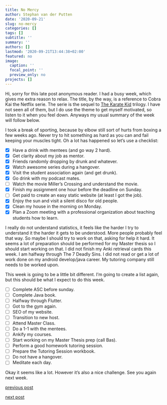 ```yaml
---
title: No Mercy
author: Stephan van der Putten
date: '2020-09-21'
slug: no-mercy
categories: []
tags: []
subtitle: ''
summary: ''
authors: []
lastmod: '2020-09-21T13:44:38+02:00'
featured: no
image:
  caption: ''
  focal_point: ''
  preview_only: no
projects: []
---
```


Hi, sorry for this late post anonymous reader. I had a busy week, which gives me extra reason to relax. The title, by the way, is a reference to Cobra Kai the Netflix serie. The serie is the sequel to [The Karate Kid](https://www.imdb.com/title/tt0087538/) trilogy. I have not seen all of them, but I do use the theme to get myself motivated, so listen to it when you feel down. Anyways my usual summary of the week will follow below.

I took a break of sporting, because by elbow still sort of hurts from boxing a few weeks ago. Never try to hit something as hard as you can and fail keeping your muscles tight. Oh a lot has happened so let's use a checklist:

- [x] Have a drink with mentees (and go way 2 hard).
- [x] Get clarity about my job as mentor.
- [x] Friends randomly dropping by drunk and whatever.
- [x] Watch awesome series during a hangover.
- [x] Visit the student association again (and get drunk).
- [x] Go drink with my podcast mates.
- [ ] Watch the movie Miller's Crossing and understand the movie.
- [x] Finish my assignment one hour before the deadline on Sunday.
- [ ] Get paid to create an easy static website (at least I got the job).
- [x] Enjoy the sun and visit a silent disco for old people.
- [x] Clean my house in the morning on Monday.
- [x] Plan a Zoom meeting with a professional organization about teaching students how to learn.

I really do not understand statistics, it feels like the harder I try to understand it the harder it gets to be understood. More people probably feel that way. So maybe I should try to work on that, asking for help it hard.
It seems a lot of preparation should be performed for my Master thesis so I should start working on that. I did not finish my Anki retrieval cards this week. I am halfway through The 7 Deadly Sins. I did not read or get a lot of work done on my android develop/java career. My tutoring company still needs to be worked upon.

This week is going to be a little bit different. I'm going to create a list again, but this should be what I expect to do this week.

- [ ] Complete ASC before sunday.
- [ ] Complete Java book.
- [ ] Halfway through Flutter.
- [ ] Got to the gym again.
- [ ] SEO of my website.
- [ ] Transition to new host.
- [ ] Attend Master Class.
- [ ] Do a 1-1 with the mentees.
- [ ] Ankify my courses.
- [ ] Start working on my Master Thesis prep (call Bas).
- [ ] Perform a good homework tutoring session.
- [ ] Prepare the Tutoring Session workbook.
- [ ] Do not have a hangover.
- [ ] Meditate each day.

Okay it seems like a lot. However it's also a nice challenge. See you again next week.

[previous post](/2020/09/12/a-lot-can-change-in-a-few-days)

[next post](#)
